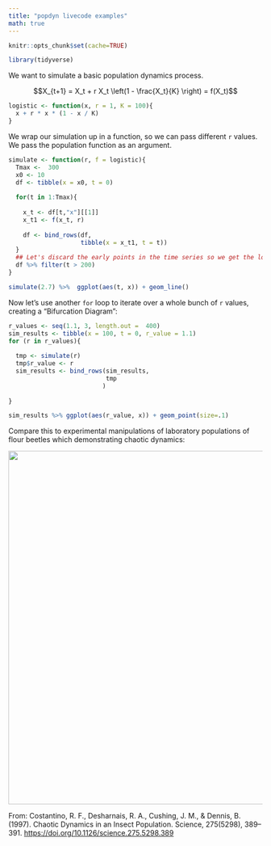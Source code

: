 ```yaml
---
title: "popdyn livecode examples"
math: true
---
```



```r
knitr::opts_chunk$set(cache=TRUE)
```

```r
library(tidyverse)
```


We want to simulate a basic population dynamics process.  

$$X_{t+1} = X_t + r X_t \left(1 - \frac{X_t}{K} \right) = f(X_t)$$


```r

logistic <- function(x, r = 1, K = 100){
  x + r * x * (1 - x / K)
}
```

We wrap our simulation up in a function, so we can pass different `r` values.  We pass the population function as an argument.

```r

simulate <- function(r, f = logistic){
  Tmax <-  300
  x0 <- 10
  df <- tibble(x = x0, t = 0)
  
  for(t in 1:Tmax){
    
    x_t <- df[t,"x"][[1]]
    x_t1 <- f(x_t, r)
    
    df <- bind_rows(df,
                    tibble(x = x_t1, t = t))
  }
  ## Let's discard the early points in the time series so we get the long-term behavior.
  df %>% filter(t > 200)
}

simulate(2.7) %>%  ggplot(aes(t, x)) + geom_line()
```

Now let's use another `for` loop to iterate over a whole bunch of `r` values, creating a "Bifurcation Diagram":

```r
r_values <- seq(1.1, 3, length.out =  400)
sim_results <- tibble(x = 100, t = 0, r_value = 1.1)
for (r in r_values){
  
  tmp <- simulate(r)
  tmp$r_value <- r
  sim_results <- bind_rows(sim_results,
                           tmp
                          )
  
}

sim_results %>% ggplot(aes(r_value, x)) + geom_point(size=.1)
```



Compare this to experimental manipulations of laboratory populations of flour beetles which demonstrating chaotic dynamics:



<img src="/img/beetle-chaos.png" width="700px"></img>

From: Costantino, R. F., Desharnais, R. A., Cushing, J. M., & Dennis, B. (1997). Chaotic Dynamics in an Insect Population. Science, 275(5298), 389–391. <https://doi.org/10.1126/science.275.5298.389>



